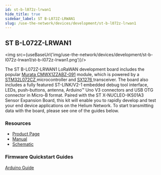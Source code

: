 ```yaml
---
id: st-b-l072z-lrwan1
hide_title: true
sidebar_label: ST B-L072Z-LRWAN1 
slug: /use-the-network/devices/development/st-b-l072z-lrwan1
---
```


## ST B-L072Z-LRWAN1

<img src={useBaseUrl('img/use-the-network/devices/development/st-b-l072z-lrwan1/st-b-l072z-lrwan1.png')}/>

The ST B-L072Z-LRWAN1 LoRaWAN development board includes the popular [Murata CMWX1ZZABZ-091](https://wireless.murata.com/type-abz-078.html) module, 
which is powered by a [STM32L072CZ ](https://www.st.com/en/microcontrollers-microprocessors/stm32l072cz.html)microcontroller and 
[SX1276 ](https://www.semtech.com/products/wireless-rf/lora-transceivers/sx1276)transceiver. The board also includes a fully featured 
ST-LINK/V2-1 embedded debug tool interface, LEDs, push-buttons, antenna, Arduino™ Uno V3 connectors and USB OTG connector in Micro-B format. 
Paired with the ST X-NUCLEO-IKS01A3 Sensor Expansion Board, this kit will enable you to rapidly develop and 
test your end device applications on the Helium Network. To start transmitting data with the board, please see one of the guides below.

### Resources

* [Product Page](https://www.st.com/en/evaluation-tools/b-l072z-lrwan1.html)
* [Manual](https://www.st.com/resource/en/user_manual/dm00352032-getting-started-with-ultralowpower-stm32l0-and-lora-discovery-kit-stmicroelectronics.pdf)
* [Schematic ](https://www.st.com/content/ccc/resource/technical/layouts_and_diagrams/schematic_pack/group1/0d/b2/51/b1/82/cd/44/42/X-NUCLEO-IKS01A3_SCHEMATIC/files/x-nucleo-iks01a3_schematic.pdf/jcr:content/translations/en.x-nucleo-iks01a3_schematic.pdf)

### Firmware Quickstart Guides
[Arduino Guide](/docs/use-the-network/devices/development/st-b-l072z-lrwan1/arduino)